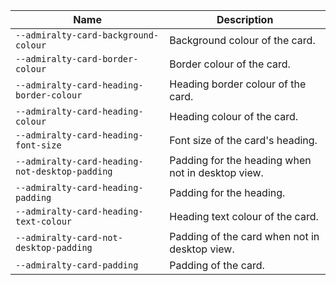 
| Name | Description |
| --- | --- |
| `--admiralty-card-background-colour` | Background colour of the card. |
| `--admiralty-card-border-colour` | Border colour of the card. |
| `--admiralty-card-heading-border-colour` | Heading border colour of the card. |
| `--admiralty-card-heading-colour` | Heading colour of the card. |
| `--admiralty-card-heading-font-size` | Font size of the card's heading. |
| `--admiralty-card-heading-not-desktop-padding` | Padding for the heading when not in desktop view. |
| `--admiralty-card-heading-padding` | Padding for the heading. |
| `--admiralty-card-heading-text-colour` | Heading text colour of the card. |
| `--admiralty-card-not-desktop-padding` | Padding of the card when not in desktop view. |
| `--admiralty-card-padding` | Padding of the card. |

